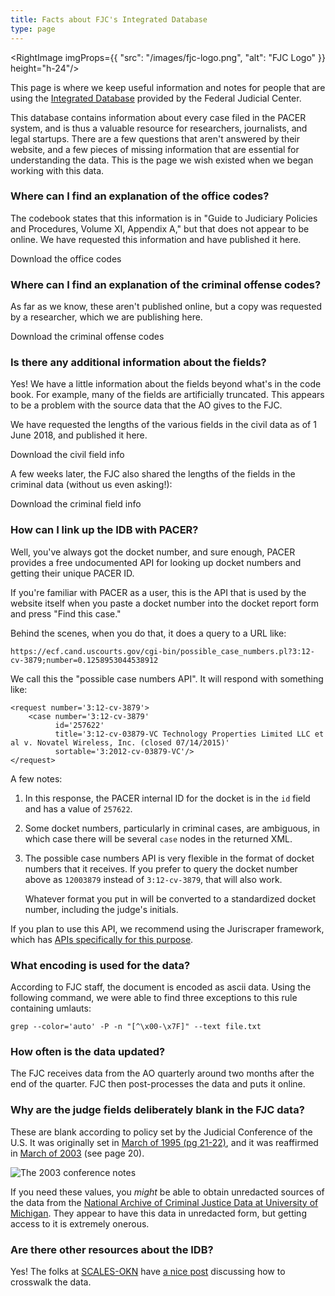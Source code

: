 ```yaml
---
title: Facts about FJC's Integrated Database
type: page
---
```


<RightImage imgProps={{
   "src": "/images/fjc-logo.png",
   "alt": "FJC Logo"
}} height="h-24"/>


<p className="lead">This page is where we keep useful information and notes for people that are using the <a href="https://www.fjc.gov/research/idb">Integrated Database</a> provided by the Federal Judicial Center.</p>

This database contains information about every case filed in the PACER system, and is thus a valuable resource for researchers, journalists, and legal startups. There are a few questions that aren't answered by their website, and a few pieces of missing information that are essential for understanding the data. This is the page we wish existed when we began working with this data.


### Where can I find an explanation of the office codes?

The codebook states that this information is in "Guide to Judiciary Policies and Procedures, Volume XI, Appendix A," but that does not appear to be online. We have requested this information and have published it here.

<PurpleButton size="lg" href="/xlsx/fjc/integrated-database/office-codes.xlsx">Download the office codes</PurpleButton>


### Where can I find an explanation of the criminal offense codes?

As far as we know, these aren't published online, but a copy was requested by a researcher, which we are publishing here.

<PurpleButton size="lg" href="/xlsx/fjc/integrated-database/criminal-offense-codes.xlsx">Download the criminal offense codes</PurpleButton>


### Is there any additional information about the fields?

Yes! We have a little information about the fields beyond what's in the code book. For example, many of the fields are artificially truncated. This appears to be a problem with the source data that the AO gives to the FJC. 

We have requested the lengths of the various fields in the civil data as of 1 June 2018, and published it here.

<PurpleButton size="lg"  href="/xlsx/fjc/integrated-database/cv88on-field-lengths.xlsx">Download the civil field info</PurpleButton>

A few weeks later, the FJC also shared the lengths of the fields in the criminal data (without us even asking!):

<PurpleButton size="lg"  href="/xlsx/fjc/integrated-database/cr96on-field-lengths.xlsx">Download the criminal field info</PurpleButton>
 

### How can I link up the IDB with PACER?

Well, you've always got the docket number, and sure enough, PACER provides a free undocumented API for looking up docket numbers and getting their unique PACER ID.

If you're familiar with PACER as a user, this is the API that is used by the website itself when you paste a docket number into the docket report form and press "Find this case."

Behind the scenes, when you do that, it does a query to a URL like:

    
    https://ecf.cand.uscourts.gov/cgi-bin/possible_case_numbers.pl?3:12-cv-3879;number=0.1258953044538912
    
We call this the "possible case numbers API". It will respond with something like:

    <request number='3:12-cv-3879'>
        <case number='3:12-cv-3879' 
              id='257622' 
              title='3:12-cv-03879-VC Technology Properties Limited LLC et al v. Novatel Wireless, Inc. (closed 07/14/2015)' 
              sortable='3:2012-cv-03879-VC'/>
    </request>

A few notes:

1. In this response, the PACER internal ID for the docket is in the `id` field and has a value of `257622`.

1. Some docket numbers, particularly in criminal cases, are ambiguous, in which case there will be several `case` nodes in the returned XML.

1. The possible case numbers API is very flexible in the format of docket numbers that it receives. If you prefer to query the docket number above as `12003879` instead of `3:12-cv-3879`, that will also work. 

    Whatever format you put in will be converted to a standardized docket number, including the judge's initials.

If you plan to use this API, we recommend using the Juriscraper framework, which has [APIs specifically for this purpose][possible].


### What encoding is used for the data?

According to FJC staff, the document is encoded as ascii data. Using the following command, we were able to find three exceptions to this rule containing umlauts:
    
    grep --color='auto' -P -n "[^\x00-\x7F]" --text file.txt
     
        
### How often is the data updated?

The FJC receives data from the AO quarterly around two months after the end of the quarter. FJC then post-processes the data and puts it online.


### Why are the judge fields deliberately blank in the FJC data?

These are blank according to policy set by the Judicial Conference of the U.S. It was originally set in [March of 1995 (pg 21-22)][031995], and it was reaffirmed in [March of 2003][032003] (see page 20).

<div className="text-center">
  <img src="/images/judge-specific-data.png"
       alt="The 2003 conference notes"
       className="img-responsive border"/>
</div>

If you need these values, you *might* be able to obtain unredacted sources of the data from the [National Archive of Criminal Justice Data at University of Michigan][nacjd]. They appear to have this data in unredacted form, but getting access to it is extremely onerous.


### Are there other resources about the IDB?

Yes! The folks at [SCALES-OKN][scales] have [a nice post][cw] discussing how to crosswalk the data.

[scales]: https://scales-okn.org/
[cw]: http://livingreports.scales-okn.org/#/idbCrosswalkReport
[031995]: /pdf/judicial-conference-proceedings/1995-03.pdf 
[032003]: /pdf/judicial-conference-proceedings/2003-03.pdf
[possible]: https://github.com/freelawproject/juriscraper/blob/master/juriscraper/pacer/hidden_api.py#L13
[nacjd]: https://www.icpsr.umich.edu/icpsrweb/NACJD/series/72/studies
